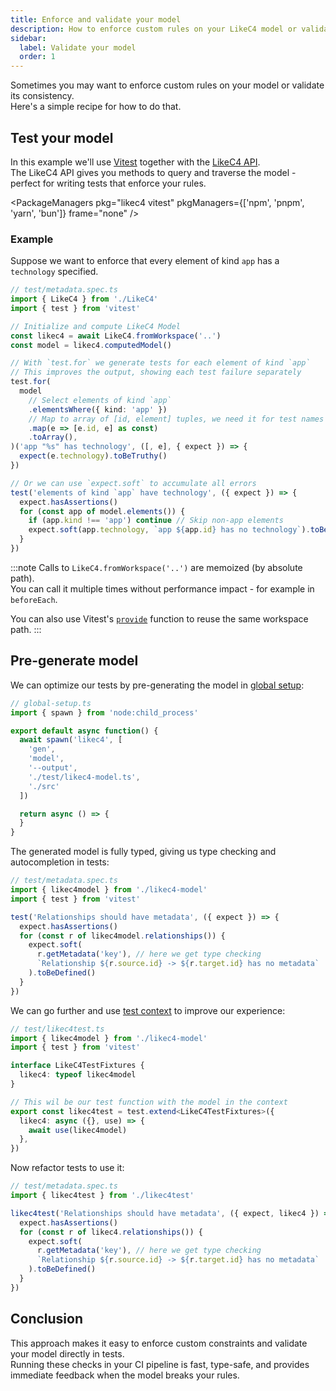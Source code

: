 ```yaml
---
title: Enforce and validate your model
description: How to enforce custom rules on your LikeC4 model or validate its consistency
sidebar: 
  label: Validate your model
  order: 1
---
```



Sometimes you may want to enforce custom rules on your model or validate its consistency.  
Here's a simple recipe for how to do that.

## Test your model

In this example we'll use [Vitest](https://vitest.dev) together with the [LikeC4 API](/tooling/model-api/).  
The LikeC4 API gives you methods to query and traverse the model - perfect for writing tests that enforce your rules.

<PackageManagers
  pkg="likec4 vitest"
  pkgManagers={['npm', 'pnpm', 'yarn', 'bun']}
  frame="none"
/>

### Example

Suppose we want to enforce that every element of kind `app` has a `technology` specified.

```ts
// test/metadata.spec.ts
import { LikeC4 } from './LikeC4'
import { test } from 'vitest'

// Initialize and compute LikeC4 Model
const likec4 = await LikeC4.fromWorkspace('..')
const model = likec4.computedModel()

// With `test.for` we generate tests for each element of kind `app`
// This improves the output, showing each test failure separately
test.for(
  model
    // Select elements of kind `app`
    .elementsWhere({ kind: 'app' })
    // Map to array of [id, element] tuples, we need it for test names
    .map(e => [e.id, e] as const)
    .toArray(),
)('app "%s" has technology', ([, e], { expect }) => {
  expect(e.technology).toBeTruthy()
})

// Or we can use `expect.soft` to accumulate all errors
test('elements of kind `app` have technology', ({ expect }) => {
  expect.hasAssertions()
  for (const app of model.elements()) {
    if (app.kind !== 'app') continue // Skip non-app elements
    expect.soft(app.technology, `app ${app.id} has no technology`).toBeTruthy()
  }
})
```

:::note
Calls to `LikeC4.fromWorkspace('..')` are memoized (by absolute path).  
You can call it multiple times without performance impact - for example in `beforeEach`.

You can also use Vitest's [`provide`](https://vitest.dev/advanced/api/vitest.html#provide) function to reuse the same workspace path.
:::


## Pre-generate model

We can optimize our tests by pre-generating the model in [global setup](https://vitest.dev/config/#globalsetup):

```ts
// global-setup.ts
import { spawn } from 'node:child_process'

export default async function() {
  await spawn('likec4', [
    'gen',
    'model',
    '--output',
    './test/likec4-model.ts',
    './src'
  ])

  return async () => {
  }
}
```

The generated model is fully typed, giving us type checking and autocompletion in tests:

```ts
// test/metadata.spec.ts
import { likec4model } from './likec4-model'
import { test } from 'vitest'

test('Relationships should have metadata', ({ expect }) => {
  expect.hasAssertions()
  for (const r of likec4model.relationships()) {
    expect.soft(
      r.getMetadata('key'), // here we get type checking 
      `Relationship ${r.source.id} -> ${r.target.id} has no metadata`
    ).toBeDefined()
  }
})
```

We can go further and use [test context](https://vitest.dev/api/#test-context) to improve our experience:

```ts
// test/likec4test.ts
import { likec4model } from './likec4-model'
import { test } from 'vitest'

interface LikeC4TestFixtures {
  likec4: typeof likec4model
}

// This wil be our test function with the model in the context
export const likec4test = test.extend<LikeC4TestFixtures>({
  likec4: async ({}, use) => {
    await use(likec4model)
  },
})
```

Now refactor tests to use it:

```ts
// test/metadata.spec.ts
import { likec4test } from './likec4test'

likec4test('Relationships should have metadata', ({ expect, likec4 }) => {
  expect.hasAssertions()
  for (const r of likec4.relationships()) {
    expect.soft(
      r.getMetadata('key'), // here we get type checking 
      `Relationship ${r.source.id} -> ${r.target.id} has no metadata`
    ).toBeDefined()
  }
})
```

## Conclusion

This approach makes it easy to enforce custom constraints and validate your model directly in tests.  
Running these checks in your CI pipeline is fast, type-safe, and provides immediate feedback when the model breaks your rules.
